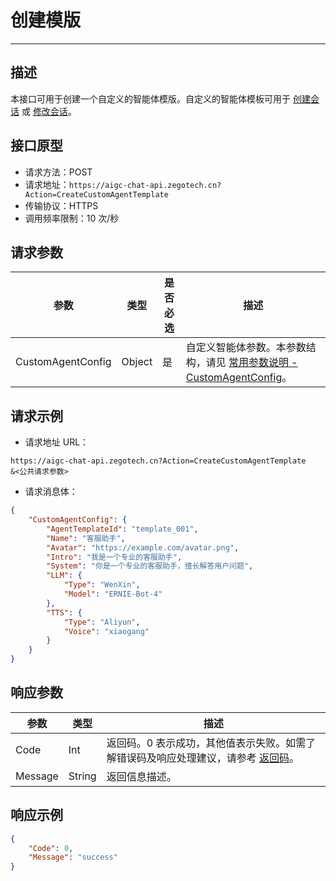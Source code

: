 # 创建模版
---

##  描述

本接口可用于创建一个自定义的智能体模版。自定义的智能体模板可用于 [创建会话](./../Conversation/Create%20Conversation.mdx) 或 [修改会话](./../Conversation/Update%20Conversation.mdx)。

## 接口原型

- 请求方法：POST
- 请求地址：`https://aigc-chat-api.zegotech.cn?Action=CreateCustomAgentTemplate`
- 传输协议：HTTPS
- 调用频率限制：10 次/秒
## 请求参数


| 参数 | 类型 | 是否必选 | 描述 |
|------|------|---------|------|
| CustomAgentConfig | Object | 是 | 自定义智能体参数。本参数结构，请见 [常用参数说明 - CustomAgentConfig](./../Common%20Parameter%20Description.mdx#customagentconfig)。 |

## 请求示例

- 请求地址 URL：

```https
https://aigc-chat-api.zegotech.cn?Action=CreateCustomAgentTemplate
&<公共请求参数>
```

- 请求消息体：
```json
{
    "CustomAgentConfig": {
        "AgentTemplateId": "template_001",
        "Name": "客服助手",
        "Avatar": "https://example.com/avatar.png",
        "Intro": "我是一个专业的客服助手",
        "System": "你是一个专业的客服助手，擅长解答用户问题",
        "LLM": {
            "Type": "WenXin",
            "Model": "ERNIE-Bot-4"
        },
        "TTS": {
            "Type": "Aliyun",
            "Voice": "xiaogang"
        }
    }
}
```

## 响应参数

| 参数 | 类型 | 描述 |
|------|------|------|
| Code | Int | 返回码。0 表示成功，其他值表示失败。如需了解错误码及响应处理建议，请参考 [返回码](./../Return%20codes.mdx)。 |
| Message | String | 返回信息描述。 |

## 响应示例

```json
{
    "Code": 0,
    "Message": "success"
}
```

